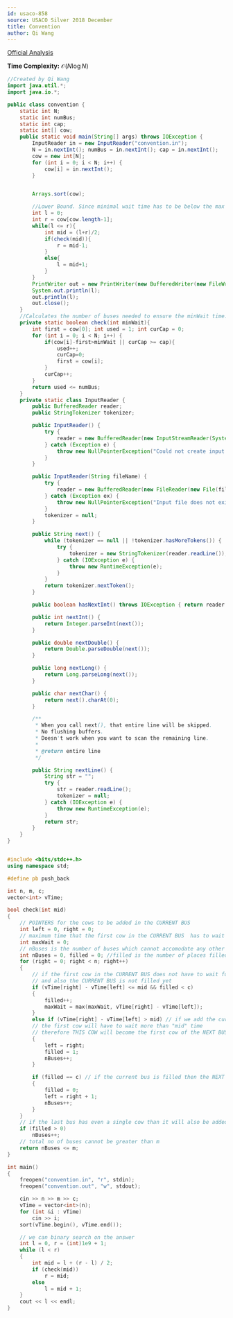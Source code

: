 ---
id: usaco-858
source: USACO Silver 2018 December
title: Convention
author: Qi Wang
---

[Official Analysis](http://www.usaco.org/current/data/sol_convention_silver_dec18.html)

**Time Complexity:** $\mathcal{O}(N\log N)$

<LanguageSection>
<JavaSection>

```java
//Created by Qi Wang
import java.util.*;
import java.io.*;

public class convention {
	static int N;
	static int numBus;
	static int cap;
	static int[] cow;
	public static void main(String[] args) throws IOException {
		InputReader in = new InputReader("convention.in");
		N = in.nextInt(); numBus = in.nextInt(); cap = in.nextInt();
		cow = new int[N];
		for (int i = 0; i < N; i++) {
			cow[i] = in.nextInt();
		}


		Arrays.sort(cow);

		//Lower Bound. Since minimal wait time has to be below the max arrival the upper bound can be the largest value in the array
		int l = 0;
		int r = cow[cow.length-1];
		while(l <= r){
			int mid = (l+r)/2;
			if(check(mid)){
				r = mid-1;
			}
			else{
				l = mid+1;
			}
		}
		PrintWriter out = new PrintWriter(new BufferedWriter(new FileWriter("convention.out")));
		System.out.println(l);
		out.println(l);
		out.close();
	}
	//Calculates the number of buses needed to ensure the minWait time. If larger than the buses available, false.
	private static boolean check(int minWait){
		int first = cow[0]; int used = 1; int curCap = 0;
		for (int i = 0; i < N; i++) {
			if(cow[i]-first>minWait || curCap >= cap){
				used++;
				curCap=0;
				first = cow[i];
			}
			curCap++;
		}
		return used <= numBus;
	}
	private static class InputReader {
		public BufferedReader reader;
		public StringTokenizer tokenizer;

		public InputReader() {
			try {
				reader = new BufferedReader(new InputStreamReader(System.in), 32768);
			} catch (Exception e) {
				throw new NullPointerException("Could not create input stream");
			}
		}

		public InputReader(String fileName) {
			try {
				reader = new BufferedReader(new FileReader(new File(fileName)), 32768);
			} catch (Exception ex) {
				throw new NullPointerException("Input file does not exist! Put it in the project folder.");
			}
			tokenizer = null;
		}

		public String next() {
			while (tokenizer == null || !tokenizer.hasMoreTokens()) {
				try {
					tokenizer = new StringTokenizer(reader.readLine());
				} catch (IOException e) {
					throw new RuntimeException(e);
				}
			}
			return tokenizer.nextToken();
		}

		public boolean hasNextInt() throws IOException { return reader.ready(); }

		public int nextInt() {
			return Integer.parseInt(next());
		}

		public double nextDouble() {
			return Double.parseDouble(next());
		}

		public long nextLong() {
			return Long.parseLong(next());
		}

		public char nextChar() {
			return next().charAt(0);
		}

		/**
		 * When you call next(), that entire line will be skipped.
		 * No flushing buffers.
		 * Doesn't work when you want to scan the remaining line.
		 *
		 * @return entire line
		 */

		public String nextLine() {
			String str = "";
			try {
				str = reader.readLine();
				tokenizer = null;
			} catch (IOException e) {
				throw new RuntimeException(e);
			}
			return str;
		}
	}
}
```

</JavaSection>

<CPPSection>

```cpp

#include <bits/stdc++.h>
using namespace std;

#define pb push_back

int n, m, c;
vector<int> vTime;

bool check(int mid)
{
	// POINTERS for the cows to be added in the CURRENT BUS
	int left = 0, right = 0;
	// maximum time that the first cow in the CURRENT BUS  has to wait
	int maxWait = 0;
	// nBuses is the number of buses which cannot accomodate any other cow
	int nBuses = 0, filled = 0; //filled is the number of places filled in the CURRENT BUS
	for (right = 0; right < n; right++)
	{
		// if the first cow in the CURRENT BUS does not have to wait for more than "mid" time
		// and also the CURRENT BUS is not filled yet
		if (vTime[right] - vTime[left] <= mid && filled < c)
		{
			filled++;
			maxWait = max(maxWait, vTime[right] - vTime[left]);
		}
		else if (vTime[right] - vTime[left] > mid) // if we add the current cow in the current bus then
		// the first cow will have to wait more than "mid" time
		// therefore THIS COW will become the first cow of the NEXT BUS
		{
			left = right;
			filled = 1;
			nBuses++;
		}

		if (filled == c) // if the current bus is filled then the NEXT COW will be the first cow of the NEXT BUS
		{
			filled = 0;
			left = right + 1;
			nBuses++;
		}
	}
	// if the last bus has even a single cow than it will also be added among the total buses that were used
	if (filled > 0)
		nBuses++;
	// total no of buses cannot be greater than m
	return nBuses <= m;
}

int main()
{
	freopen("convention.in", "r", stdin);
	freopen("convention.out", "w", stdout);

	cin >> n >> m >> c;
	vTime = vector<int>(n);
	for (int &i : vTime)
		cin >> i;
	sort(vTime.begin(), vTime.end());

	// we can binary search on the answer
	int l = 0, r = (int)1e9 + 1;
	while (l < r)
	{
		int mid = l + (r - l) / 2;
		if (check(mid))
			r = mid;
		else
			l = mid + 1;
	}
	cout << l << endl;
}


```

</CPPSection>

</LanguageSection>

